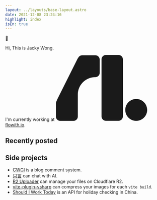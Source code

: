 ```yaml
---
layout: ../layouts/base-layout.astro
date: 2021-12-08 23:24:16
highlight: index
isEn: true
---
```



<div class="py-[3rem]"></div>

<div class="page-content">
  <div class="text-2xl mb-4">
    <span class="wave-animation">👋</span>
  </div>

  <p>Hi, This is Jacky Wong. </p>

  <p>
    <span>I'm currently working at <a href="https://try.flowith.io" target="_blank"><svg class="h-4 inline-block w-5 relative top-[-2px] ml-1" width='291' height='210' viewBox='0 0 291 210' fill='none' xmlns='http://www.w3.org/2000/svg'><path fill-rule='evenodd' clip-rule='evenodd' d='M159 0C151.268 0 145 6.26802 145 14V195C145 202.732 151.268 209 159 209H199C206.732 209 213 202.732 213 195V14C213 6.26801 206.732 0 199 0H159ZM83.5624 1C79.7621 1 76.3174 2.51756 73.8045 4.97801C73.7874 4.99483 73.7589 4.97706 73.7667 4.95436C73.7751 4.92993 73.7426 4.91274 73.727 4.9334L73.3115 5.48584C72.679 6.17115 72.1147 6.92006 71.6295 7.72184C70.3028 9.48552 69.1389 11.3653 68.1522 13.3382L4.87448 139.857L1.28936 147.899C1.22489 148.037 1.16264 148.177 1.10266 148.318L0.714138 149.189C0.708648 149.201 0.722307 149.213 0.733898 149.206C0.744985 149.2 0.758347 149.211 0.754141 149.223C0.265368 150.639 2.43509e-06 152.16 2.43509e-06 153.742L0 195.399C0 203.067 6.23536 209.284 13.9271 209.284H55.7083C63.4 209.284 69.6353 203.067 69.6353 195.399V139.857L69.6355 125.97C69.6359 95.2948 94.5771 70.4281 125.344 70.4281C133.035 70.4281 139.271 64.2113 139.271 56.5425V14.8856C139.271 7.2168 133.035 1 125.344 1H83.5624ZM220.5 174.57C220.5 155.398 236.088 139.856 255.318 139.856C274.547 139.856 290.135 155.398 290.135 174.57C290.135 193.742 274.547 209.284 255.318 209.284C236.088 209.284 220.5 193.742 220.5 174.57Z' fill='currentColor'/></svg>
 flowith.io</a>.</span>
  </p>

  ## Recently posted

  <RecentlyPosted/>

  ## Side projects

  - [CWGI](https://cwgi-docs.jw1.dev) is a blog comment system.
  - [只言](https://zhiyan.dev) can chat with AI.
  - [R2 Uploader](https://r2.jw1.dev) can manage your files on Cloudflare R2.
  - [vite-plugin-vsharp](https://github.com/jw-12138/vite-plugin-vsharp) can compress your images for each `vite build`.
  - [Should I Work Today](https://github.com/jw-12138/should-i-work-today) is an API for holiday checking in China.

</div>

